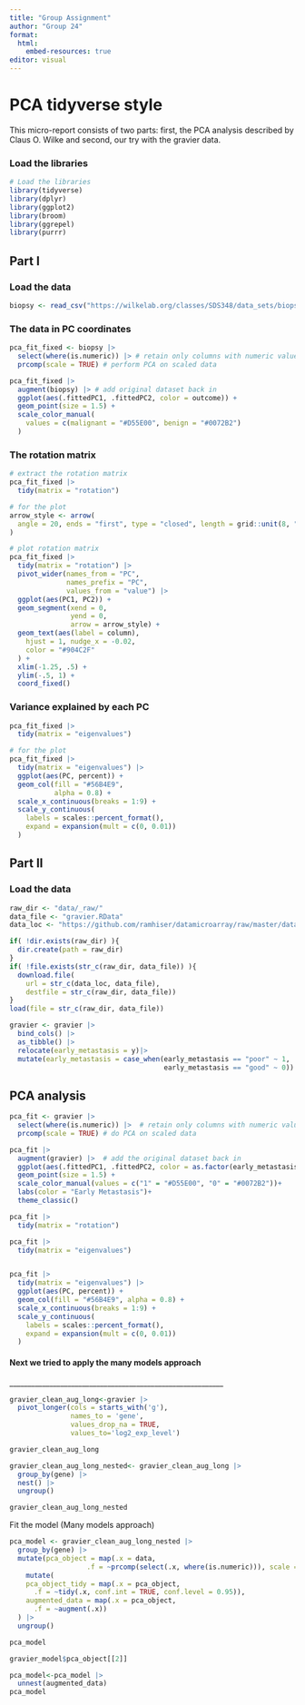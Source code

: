 ```yaml
---
title: "Group Assignment"
author: "Group 24"
format:
  html:
    embed-resources: true
editor: visual
---
```


# PCA tidyverse style

This micro-report consists of two parts: first, the PCA analysis described by Claus O. Wilke and second, our try with the gravier data.

### Load the libraries

```r
# Load the libraries
library(tidyverse)
library(dplyr)
library(ggplot2)
library(broom)
library(ggrepel)
library(purrr)
```

## Part I

### Load the data

```r
biopsy <- read_csv("https://wilkelab.org/classes/SDS348/data_sets/biopsy.csv")
```

### The data in PC coordinates

```r
pca_fit_fixed <- biopsy |> 
  select(where(is.numeric)) |> # retain only columns with numeric values
  prcomp(scale = TRUE) # perform PCA on scaled data
```

```r
pca_fit_fixed |>
  augment(biopsy) |> # add original dataset back in
  ggplot(aes(.fittedPC1, .fittedPC2, color = outcome)) + 
  geom_point(size = 1.5) +
  scale_color_manual(
    values = c(malignant = "#D55E00", benign = "#0072B2")
  ) 
```

### The rotation matrix

```r
# extract the rotation matrix
pca_fit_fixed |>
  tidy(matrix = "rotation")
```

```r
# for the plot
arrow_style <- arrow(
  angle = 20, ends = "first", type = "closed", length = grid::unit(8, "pt")
)

# plot rotation matrix
pca_fit_fixed |>
  tidy(matrix = "rotation") |>
  pivot_wider(names_from = "PC", 
              names_prefix = "PC",
              values_from = "value") |>
  ggplot(aes(PC1, PC2)) +
  geom_segment(xend = 0, 
               yend = 0,
               arrow = arrow_style) +
  geom_text(aes(label = column),
    hjust = 1, nudge_x = -0.02, 
    color = "#904C2F"
  ) +
  xlim(-1.25, .5) +
  ylim(-.5, 1) +
  coord_fixed() 
```

### Variance explained by each PC

```r
pca_fit_fixed |>
  tidy(matrix = "eigenvalues")
```

```r
# for the plot
pca_fit_fixed |>
  tidy(matrix = "eigenvalues") |>
  ggplot(aes(PC, percent)) +
  geom_col(fill = "#56B4E9", 
           alpha = 0.8) +
  scale_x_continuous(breaks = 1:9) +
  scale_y_continuous(
    labels = scales::percent_format(),
    expand = expansion(mult = c(0, 0.01))
  ) 
```

## Part II

### Load the data

```r
raw_dir <- "data/_raw/"
data_file <- "gravier.RData"
data_loc <- "https://github.com/ramhiser/datamicroarray/raw/master/data/"

if( !dir.exists(raw_dir) ){
  dir.create(path = raw_dir)
}
if( !file.exists(str_c(raw_dir, data_file)) ){
  download.file(
    url = str_c(data_loc, data_file),
    destfile = str_c(raw_dir, data_file))
}
load(file = str_c(raw_dir, data_file))
```

```r
gravier <- gravier |>
  bind_cols() |>
  as_tibble() |>
  relocate(early_metastasis = y)|>
  mutate(early_metastasis = case_when(early_metastasis == "poor" ~ 1,
                                      early_metastasis == "good" ~ 0))
```

## PCA analysis

```r
pca_fit <- gravier |> 
  select(where(is.numeric)) |>  # retain only columns with numeric values 
  prcomp(scale = TRUE) # do PCA on scaled data
```

```r
pca_fit |> 
  augment(gravier) |>  # add the original dataset back in
  ggplot(aes(.fittedPC1, .fittedPC2, color = as.factor(early_metastasis))) + 
  geom_point(size = 1.5) +
  scale_color_manual(values = c("1" = "#D55E00", "0" = "#0072B2"))+
  labs(color = "Early Metastasis")+
  theme_classic()
```

```r
pca_fit |> 
  tidy(matrix = "rotation")
```

```r
pca_fit |> 
  tidy(matrix = "eigenvalues")

```

![]()

```r
pca_fit |> 
  tidy(matrix = "eigenvalues") |> 
  ggplot(aes(PC, percent)) +
  geom_col(fill = "#56B4E9", alpha = 0.8) +
  scale_x_continuous(breaks = 1:9) +
  scale_y_continuous(
    labels = scales::percent_format(),
    expand = expansion(mult = c(0, 0.01))
  ) 
```

#### Next we tried to apply the many models approach

\_\_\_\_\_\_\_\_\_\_\_\_\_\_\_\_\_\_\_\_\_\_\_\_\_\_\_\_\_\_\_\_\_\_\_\_\_\_\_\_\_\_\_\_\_\_\_\_\_\_\_\_\_\_\_\_\_\_\_

```r
gravier_clean_aug_long<-gravier |> 
  pivot_longer(cols = starts_with('g'),
               names_to = 'gene',
               values_drop_na = TRUE,
               values_to='log2_exp_level')

gravier_clean_aug_long
```

```r
gravier_clean_aug_long_nested<- gravier_clean_aug_long |> 
  group_by(gene) |> 
  nest() |> 
  ungroup()

gravier_clean_aug_long_nested
```

Fit the model (Many models approach)

```r
pca_model <- gravier_clean_aug_long_nested |> 
  group_by(gene) |> 
  mutate(pca_object = map(.x = data,
                   .f = ~prcomp(select(.x, where(is.numeric))), scale = TRUE)) |> 
    mutate(
    pca_object_tidy = map(.x = pca_object,
      .f = ~tidy(.x, conf.int = TRUE, conf.level = 0.95)),
    augmented_data = map(.x = pca_object,
      .f = ~augment(.x))
  ) |> 
  ungroup()

pca_model
```

```r
gravier_model$pca_object[[2]]
```

```r
pca_model<-pca_model |> 
  unnest(augmented_data)
pca_model
```
